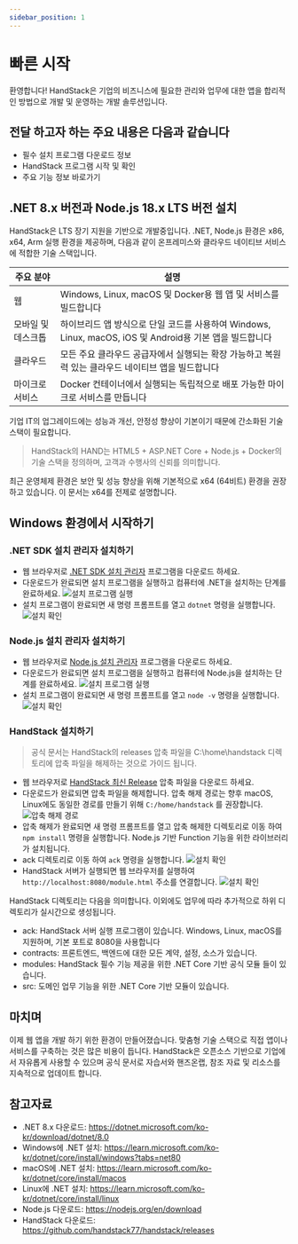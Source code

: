 ```yaml
---
sidebar_position: 1
---
```


# 빠른 시작

환영합니다! HandStack은 기업의 비즈니스에 필요한 관리와 업무에 대한 앱을 합리적인 방법으로 개발 및 운영하는 개발 솔루션입니다.

## 전달 하고자 하는 주요 내용은 다음과 같습니다
* 필수 설치 프로그램 다운로드 정보
* HandStack 프로그램 시작 및 확인
* 주요 기능 정보 바로가기

## .NET 8.x 버전과 Node.js 18.x LTS 버전 설치

HandStack은 LTS 장기 지원을 기반으로 개발중입니다. .NET, Node.js 환경은 x86, x64, Arm 실행 환경을 제공하며, 다음과 같이 온프레미스와 클라우드 네이티브 서비스에 적합한 기술 스택입니다.

|주요 분야|설명|
|---|---|
|웹|Windows, Linux, macOS 및 Docker용 웹 앱 및 서비스를 빌드합니다|
|모바일 및 데스크톱|하이브리드 앱 방식으로 단일 코드를 사용하여 Windows, Linux, macOS, iOS 및 Android용 기본 앱을 빌드합니다|
|클라우드|모든 주요 클라우드 공급자에서 실행되는 확장 가능하고 복원력 있는 클라우드 네이티브 앱을 빌드합니다|
|마이크로 서비스|Docker 컨테이너에서 실행되는 독립적으로 배포 가능한 마이크로 서비스를 만듭니다|

기업 IT의 업그레이드에는 성능과 개선, 안정성 향상이 기본이기 때문에 간소화된 기술 스택이 필요합니다.

> HandStack의 HAND는 HTML5 + ASP.NET Core + Node.js + Docker의 기술 스택을 정의하며, 고객과 수행사의 신뢰를 의미합니다.

최근 운영체제 환경은 보안 및 성능 향상을 위해 기본적으로 x64 (64비트) 환경을 권장하고 있습니다. 이 문서는 x64를 전제로 설명합니다.

## Windows 환경에서 시작하기

### .NET SDK 설치 관리자 설치하기

* 웹 브라우저로 [.NET SDK 설치 관리자](https://dotnet.microsoft.com/ko-kr/download/dotnet/thank-you/sdk-8.0.100-windows-x64-installer) 프로그램을 다운로드 하세요.
* 다운로드가 완료되면 설치 프로그램을 실행하고 컴퓨터에 .NET을 설치하는 단계를 완료하세요. ![설치 프로그램 실행](img/sdk-installer-windows.png)
* 설치 프로그램이 완료되면 새 명령 프롬프트를 열고 `dotnet` 명령을 실행합니다. ![설치 확인](img/sdk-verify-windows.png)

### Node.js 설치 관리자 설치하기

* 웹 브라우저로 [Node.js 설치 관리자](https://nodejs.org/dist/v20.9.0/node-v20.9.0-x64.msi) 프로그램을 다운로드 하세요.
* 다운로드가 완료되면 설치 프로그램을 실행하고 컴퓨터에 Node.js을 설치하는 단계를 완료하세요. ![설치 프로그램 실행](img/nodesdk-installer-windows.png)
* 설치 프로그램이 완료되면 새 명령 프롬프트를 열고 `node -v` 명령을 실행합니다. ![설치 확인](img/nodesdk-verify-windows.png)

### HandStack 설치하기

> 공식 문서는 HandStack의 releases 압축 파일을 C:\home\handstack 디렉토리에 압축 파일을 해제하는 것으로 가이드 됩니다.

* 웹 브라우저로 [HandStack 최신 Release](https://nodejs.org/dist/v20.9.0/node-v20.9.0-x64.msi) 압축 파일을 다운로드 하세요.
* 다운로드가 완료되면 압축 파일을 해제합니다. 압축 해제 경로는 향후 macOS, Linux에도 동일한 경로를 만들기 위해 `C:/home/handstack` 를 권장합니다.<br />![압축 해제 경로](img/handstack-extract-windows.png)
* 압축 해제가 완료되면 새 명령 프롬프트를 열고 압축 해제한 디렉토리로 이동 하여 `npm install` 명령을 실행합니다. Node.js 기반 Function 기능을 위한 라이브러리가 설치됩니다.
* ack 디렉토리로 이동 하여 `ack` 명령을 실행합니다. ![설치 확인](img/handstack-verify-windows.png)
* HandStack 서버가 실행되면 웹 브라우저를 실행하여 `http://localhost:8080/module.html` 주소를 연결합니다. ![설치 확인](img/handstack-hello-windows.png)

HandStack 디렉토리는 다음을 의미합니다. 이외에도 업무에 따라 추가적으로 하위 디렉토리가 실시간으로 생성됩니다.

* ack: HandStack 서버 실행 프로그램이 있습니다. Windows, Linux, macOS를 지원하며, 기본 포트로 8080을 사용합니다
* contracts: 프론트엔드, 백엔드에 대한 모든 계약, 설정, 소스가 있습니다.
* modules: HandStack 필수 기능 제공을 위한 .NET Core 기반 공식 모듈 들이 있습니다.
* src: 도메인 업무 기능을 위한 .NET Core 기반 모듈이 있습니다.

## 마치며

이제 웹 앱을 개발 하기 위한 환경이 만들어졌습니다. 맞춤형 기술 스택으로 직접 앱이나 서비스를 구축하는 것은 많은 비용이 듭니다. HandStack은 오픈소스 기반으로 기업에서 자유롭게 사용할 수 있으며 공식 문서로 자습서와 핸즈온랩, 참조 자료 및 리소스를 지속적으로 업데이트 합니다.

## 참고자료
* .NET 8.x 다운로드: https://dotnet.microsoft.com/ko-kr/download/dotnet/8.0
* Windows에 .NET 설치: https://learn.microsoft.com/ko-kr/dotnet/core/install/windows?tabs=net80
* macOS에 .NET 설치: https://learn.microsoft.com/ko-kr/dotnet/core/install/macos
* Linux에 .NET 설치: https://learn.microsoft.com/ko-kr/dotnet/core/install/linux
* Node.js 다운로드: https://nodejs.org/en/download
* HandStack 다운로드: https://github.com/handstack77/handstack/releases
